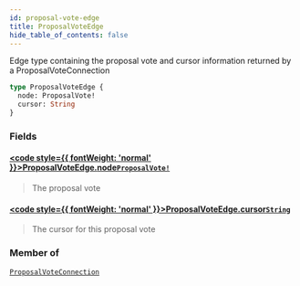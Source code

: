 ```yaml
---
id: proposal-vote-edge
title: ProposalVoteEdge
hide_table_of_contents: false
---
```








Edge type containing the proposal vote and cursor information returned by a ProposalVoteConnection

```graphql
type ProposalVoteEdge {
  node: ProposalVote!
  cursor: String
}
```


### Fields

#### [<code style={{ fontWeight: 'normal' }}>ProposalVoteEdge.<b>node</b></code>](#)<Bullet />[`ProposalVote!`](/docs/testnet/graphql/objects/proposal-vote) <Badge class="secondary" text="non-null"/> <Badge class="secondary" text="object"/>
> The proposal vote
> 

#### [<code style={{ fontWeight: 'normal' }}>ProposalVoteEdge.<b>cursor</b></code>](#)<Bullet />[`String`](/docs/testnet/graphql/scalars/string) <Badge class="secondary" text="scalar"/>
> The cursor for this proposal vote
> 



### Member of

[`ProposalVoteConnection`](/docs/testnet/graphql/objects/proposal-vote-connection)  <Badge class="secondary" text="object"/>



